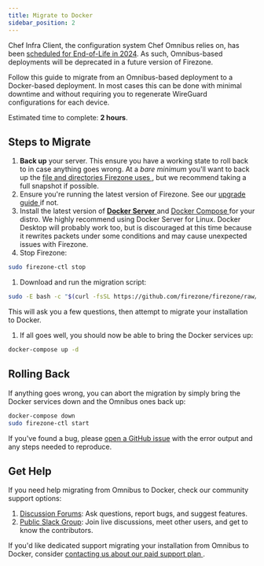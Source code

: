 ```yaml
---
title: Migrate to Docker
sidebar_position: 2
---
```


Chef Infra Client, the configuration system Chef Omnibus relies on, has been
[scheduled for End-of-Life in 2024](https://docs.chef.io/versions/#supported-commercial-distributions).
As such, Omnibus-based deployments
will be deprecated in a future version of Firezone.

Follow this guide to migrate from an Omnibus-based deployment to a Docker-based
deployment. In most cases this can be done with minimal downtime and without
requiring you to regenerate WireGuard configurations for each device.

Estimated time to complete: **2 hours**.

## Steps to Migrate

1. **Back up** your server. This ensure you have a working state to roll back to
in case anything goes wrong. At a _bare minimum_ you'll want to back up the
[file and directories Firezone uses
](../reference/file-and-directory-locations), but we recommend taking a full
snapshot if possible.
1. Ensure you're running the latest version of Firezone. See our [upgrade guide
](upgrade) if not.
1. Install the latest version of [**Docker Server**
](https://docs.docker.com/engine/install/#server) and [Docker Compose
](https://docs.docker.com/compose/install/linux/#install-compose)
for your distro. We highly recommend using Docker Server for Linux. Docker
Desktop will probably work too, but is discouraged at this time
because it rewrites packets under some conditions and may cause unexpected
issues with Firezone.
1. Stop Firezone:
```bash
sudo firezone-ctl stop
```
1. Download and run the migration script:
```bash
sudo -E bash -c "$(curl -fsSL https://github.com/firezone/firezone/raw/master/scripts/migrate.sh)"
```
This will ask you a few questions, then attempt to migrate your installation to
Docker.
1. If all goes well, you should now be able to bring the Docker services up:
```bash
docker-compose up -d
```

## Rolling Back

If anything goes wrong, you can abort the migration by simply bring the Docker
services down and the Omnibus ones back up:

```bash
docker-compose down
sudo firezone-ctl start
```

If you've found a bug, please [open a GitHub issue](
https://github.com/firezone/firezone/issues) with the error output and
any steps needed to reproduce.

## Get Help

If you need help migrating from Omnibus to Docker, check our community
support options:

1. [Discussion Forums](https://discourse.firez.one/): Ask questions, report
  bugs, and suggest features.
1. [Public Slack Group](https://join.slack.com/t/firezone-users/shared_invite/zt-111043zus-j1lP_jP5ohv52FhAayzT6w):
  Join live discussions, meet other users, and get to know the contributors.

If you'd like dedicated support migrating your installation from Omnibus
to Docker, consider [contacting us about our paid support plan
](https://firezone.dev/contact/sales).
